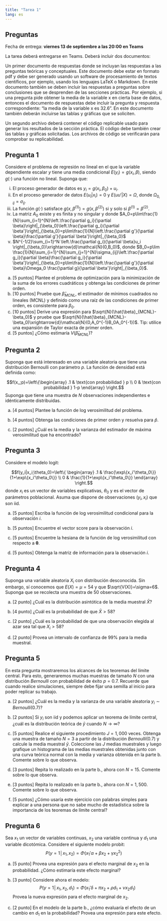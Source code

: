 ```yaml
---
title: "Tarea 1"
lang: es
---
```


## Preguntas

Fecha de entrega: **viernes 13 de septiembre a las 20:00 en Teams**

La tarea deberá entregarse en Teams. Deberá incluir dos documentos:

Un primer documento de respuestas donde se incluyan las respuestas a las preguntas teóricas y conceptuales. Este documento debe estar en formato pdf y debe ser generado usando un software de procesamiento de textos científicos, por ejemplo, usando los lenguajes LaTeX o Markdown. En este documento también se deben incluir las respuestas a preguntas sobre conclusiones que se desprenden de las secciones prácticas. Por ejemplo, si una pregunta pide obtener la media de la variable x en cierta base de datos, entonces el documento de respuestas debe incluir la pregunta y respuesta correspondiente: “la media de la variable x es 32.6”. En este documento también deberán incluirse las tablas y gráficas que se soliciten.

Un segundo archivo deberá contener el código replicable usado para generar los resultados de la sección práctica. El código debe también crear las tablas y gráficas solicitadas. Los archivos de código se verificarán para comprobar su replicabilidad.

## Pregunta 1


Considere el problema de regresión no lineal en el que la variable dependiente escalar $y$ tiene una media condicional $E(y_i)=g(x_i,\beta)$, siendo $g(\cdot)$ una función no lineal. Suponga que:

i. El proceso generador de datos es $y_i=g(x_i,\beta_0)+u_i$.
i. En el proceso generador de datos $E(u_i|x_i)=0$ y $E(uu'|X)=\Omega$, donde $\Omega_{0,ij}=\sigma_{ij}$.
i. La función $g(\cdot)$ satisface $g(x, \beta^{(1)})=g(x, \beta^{(2)})$ si y solo si $\beta^{(1)}=\beta^{(2)}$.
i. La matriz $A_0$ existe y es finita y no singular y donde $A_0=p\lim\frac{1}{N}\sum_{i=1}^{N}\left.\frac{\partial g_i}{\partial \beta}\right|_{\beta_0}\left.\frac{\partial g_i}{\partial \beta'}\right|_{\beta_0}=p\lim\frac{1}{N}\left.\frac{\partial g'}{\partial \beta}\frac{\partial g'}{\partial \beta'}\right|_{\beta_0}$
i. $N^{-1/2}\sum_{i=1}^N \left.\frac{\partial g_i}{\partial \beta}u_i \right|_{\beta_0}\xrightarrow{d}\mathcal{N}(0,B_0)$, donde $B_0=p\lim \frac{1}{N}\sum_{i=1}^{N}\sum_{j=1}^{N}\sigma_{ij}\left.\frac{\partial g_i}{\partial \beta}\frac{\partial g_i}{\partial \beta'}\right|_{\beta_0}=p\lim\frac{1}{N}\left.\frac{\partial g'}{\partial \beta}\Omega_0 \frac{\partial g}{\partial \beta'}\right|_{\beta_0}$.

a. [5 puntos] Plantee el problema de optimización para la minimización de la suma de los errores cuadráticos y obtenga las condiciones de primer orden.
a. [10 puntos] Pruebe que $\hat{\beta}_{MCNL}$, el estimador de mínimos cuadrados no lineales (MCNL) y definido como una raíz de las condiciones de primer orden, es consistente  para $\beta_0$.
a. [10 puntos]  Derive una expresión para $\sqrt{N}(\hat{\beta}_{MCNL}-\beta_0)$ y pruebe que $\sqrt{N}(\hat{\beta}_{MCNL}-\beta_0)\xrightarrow{d}\mathcal{N}(0,A_0^{-1}B_0A_0^{-1})$. Tip: utilice una expansión de Taylor exacta de primer orden.
a. [5 puntos]  ¿Cómo estimaría $V(\hat{\beta}_{MCNL})$?


## Pregunta 2

Suponga que está interesado en una variable aleatoria que tiene una distribución Bernoulli con parámetro $p$. La función de densidad está definida como:

$$f(x_;p)=\left\{\begin{array} .1 & \text{con probabilidad } p \\ 0 & \text{con probabilidad } 1-p \end{array} \right.$$
Suponga que tiene una muestra de $N$ observaciones independientes e idénticamente distribuidas.

a. [4 puntos] Plantee la función de log verosimilitud del problema.

a. [4 puntos] Obtenga las condiciones de primer orden y resuelva para $\hat{p}$.

a. [2 puntos] ¿Cuál es la media y la varianza del estimador de máxima verosimilitud que ha encontrado?




## Pregunta 3


Considere el modelo logit:

$$f(y_i|x_i;\theta_0)=\left\{ \begin{array} .1 & \frac{\exp\{x_i'\theta_0\}}{1+\exp\{x_i'\theta_0\}}  \\ 0 &  \frac{1}{1+\exp\{x_i'\theta_0\}} \end{array} \right.$$
donde $x_i$ es un vector de variables explicativas, $\theta_0$ y es el vector de parámetros poblacional. Asuma que dispone de observaciones $(y_i,x_i)$ que son iid.

a. [5 puntos] Escriba la función de log verosimilitud condicional para la observación $i$.

a. [5 puntos] Encuentre el vector score para la observación $i$.

a. [5 puntos] Encuentre la hesiana de la función de log verosimilitud con respecto a $\mathbf{\theta}$.

a. [5 puntos] Obtenga la matriz de información para la observación $i$.


## Pregunta 4

Suponga una variable aleatoria $X_i$ con distribución desconocida. Sin embargo, sí conocemos que $E(X)=\mu=54$ y que $\sqrt{V(X)}=\sigma=6$. Suponga que se recolecta una muestra de 50 observaciones.

a. [2 punto] ¿Cuál es la distribución asintótica de la media muestral $\bar{X}$?

a. [4 punto] ¿Cuál es la probabilidad de que $\bar{X}>58$?

a. [2 punto] ¿Cuál es la probabilidad de que una observación elegida al azar sea tal que $X_i>58$?

a. [2 punto] Provea un intervalo de confianza de 99% para la media muestral.



## Pregunta 5

En esta pregunta mostraremos los alcances de los teoremas del límite central. Para esto, generaremos muchas muestras de tamaño $N$ con una distribución $Bernoulli$ con probabilidad de éxito $p=0.7$. Recuerde que cuando realice simulaciones, siempre debe fijar una semilla al inicio para poder replicar su trabajo.

a. [2 puntos] ¿Cuál es la media y la varianza de una variable aleatoria $y_i \sim Bernoulli(0.7)$?

a. [2 puntos] Si $y_i$ son iid y podemos aplicar un teorema de límite central, ¿cuál es la distribución teórica de $\bar{y}$ cuando $N\to\infty$?

a. [5 puntos] Realice el siguiente procedimiento $J=1,000$ veces. Obtenga una muestra de tamaño $N=3$ a partir de la distribución $Bernoulli(0.7)$ y calcule la media muestral $\bar{y}$. Coleccione las $J$ medias muestrales y luego grafique un histograma de las medias muestrales obtenidas junto con una curva teórica normal con la media y varianza obtenida en la parte b. Comente sobre lo que observa.

a. [3 puntos] Repita lo realizado en la parte b., ahora con $N=15$. Comente sobre lo que observa.

a. [3 puntos] Repita lo realizado en la parte b., ahora con $N=1,500$. Comente sobre lo que observa.

a. [5 puntos] ¿Cómo usaría este ejercicio con palabras simples para explicar a una persona que no sabe mucho de estadística sobre la importancia de los teoremas de límite central?



## Pregunta 6

Sea $x_1$ un vector de variables continuas, $x_2$ una variable continua y $d_1$ una variable dicotómica. Considere el siguiente modelo probit:
$$P(y=1│x_1,x_2 )=\Phi(x_1'\alpha+\beta x_2+\gamma x_2^2 )$$

a. [5 punto] Provea una expresión para el efecto marginal de $x_2$ en la probabilidad. ¿Cómo estimaría este efecto marginal?

a. [3 punto] Considere ahora el modelo:
$$P(y=1│x_1  ,x_2 ,d_1)=\Phi(x_1 '\delta+\pi x_2+\rho d_1+\nu x_2 d_1 )$$
Provea la nueva expresión para el efecto marginal de $x_2$.

a. [2 punto] En el modelo de la parte b., ¿cómo evaluaría el efecto de un cambio en $d_1$ en la probabilidad? Provea una expresión para este efecto.
